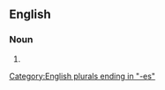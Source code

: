==English==

===Noun===
{{head|en|noun plural form}}

# {{plural of|adventuress|lang=en}}

[[Category:English plurals ending in "-es"]]
